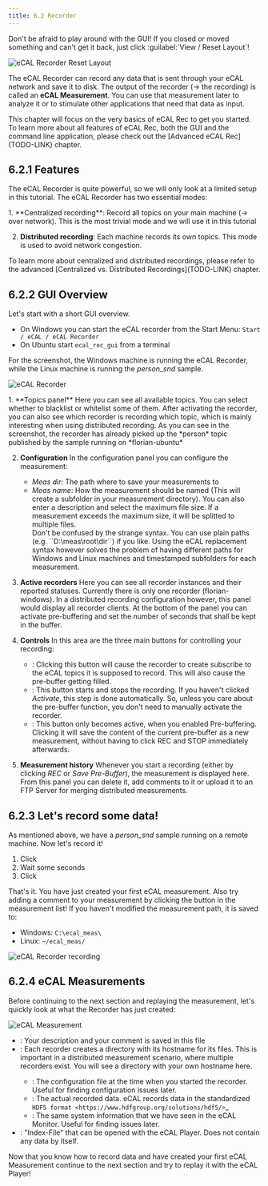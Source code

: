 ```yaml
---
title: 6.2 Recorder
---
```



<Aside type="tip">
Don't be afraid to play around with the GUI! If you closed or moved something and can't get it back, just click :guilabel:`View / Reset Layout`!

![eCAL Recorder Reset Layout](../../../../assets/recorder_reset_layout.png)
</Aside>

The eCAL Recorder can record any data that is sent through your eCAL network and save it to disk.
The output of the recorder (-> the recording) is called an **eCAL Measurement**.
You can use that measurement later to analyze it or to stimulate other applications that need that data as input.

<Aside title="See also">
This chapter will focus on the very basics of eCAL Rec to get you started.
To learn more about all features of eCAL Rec, both the GUI and the command line application, please check out the [Advanced eCAL Rec](TODO-LINK) chapter. 
</Aside>

## 6.2.1 Features

The eCAL Recorder is quite powerful, so we will only look at a limited setup in this tutorial.
The eCAL Recorder has two essential modes:

<Steps>
1. **Centralized recording**: Record all topics on your main machine (-> over network).
   This is the most trivial mode and we will use it in this tutorial

2. **Distributed recording**: Each machine records its own topics.
   This mode is used to avoid network congestion.
</Steps>

<Aside title="See also">
   To learn more about centralized and distributed recordings, please refer to the advanced [Centralized vs. Distributed Recordings](TODO-LINK) chapter.
</Aside>

## 6.2.2 GUI Overview

Let's start with a short GUI overview.

- On Windows you can start the eCAL recorder from the Start Menu: `Start / eCAL / eCAL Recorder` 
- On Ubuntu start `ecal_rec_gui` from a terminal

For the screenshot, the Windows machine is running the eCAL Recorder, while the Linux machine is running the *person_snd* sample.

![eCAL Recorder](../../../../assets/recorder_overview_annotated.svg)

<Steps>
   1. **Topics panel**
      Here you can see all available topics.
      You can select whether to blacklist or whitelist some of them.
      After activating the recorder, you can also see which recorder is recording which topic, which is mainly interesting when using distributed recording.
      As you can see in the screenshot, the recorder has already picked up the *person* topic published by the sample running on *florian-ubuntu*

   2. **Configuration**
      In the configuration panel you can configure the measurement:
      - *Meas dir*: The path where to save your measurements to
      - *Meas name*: How the measurement should be named (This will create a subfolder in your measurement directory).
      You can also enter a description and select the maximum file size.
      If a measurement exceeds the maximum size, it will be splitted to multiple files.
        <Aside>
        Don't be confused by the strange syntax. You can use plain paths (e.g. ``D:\meas\root\dir``) if you like.
        Using the eCAL replacement syntax however solves the problem of having different paths for Windows and Linux machines and timestamped subfolders for each measurement.
        </Aside>

   3. **Active recorders**
      Here you can see all recorder instances and their reported statuses.
      Currently there is only one recorder (florian-windows).
      In a distributed recording configuration however, this panel would display all recorder clients.
      At the bottom of the panel you can activate pre-buffering and set the number of seconds that shall be kept in the buffer.

   4. **Controls**
      In this area are the three main buttons for controlling your recording:
      - <Badge text="Activate" variant="success" size="medium" />: Clicking this button will cause the recorder to create subscribe to the eCAL topics it is supposed to record.
        This will also cause the pre-buffer getting filled.
      - <Badge text="Rec" variant="caution" size="medium" />: This button starts and stops the recording.
        If you haven't clicked *Activate*, this step is done automatically.
        So, unless you care about the pre-buffer function, you don't need to manually activate the recorder.
      - <Badge text="Save Pre-Buffer" variant="note" size="medium" />: This button only becomes active, when you enabled Pre-buffering.
        Clicking it will save the content of the current pre-buffer as a new measurement, without having to click REC and STOP immediately afterwards. 

   5. **Measurement history**
      Whenever you start a recording (either by clicking *REC* or *Save Pre-Buffer*), the measurement is displayed here.
      From this panel you can delete it, add comments to it or upload it to an FTP Server for merging distributed measurements.
</Steps>

## 6.2.3 Let's record some data!

As mentioned above, we have a *person_snd* sample running on a remote machine. Now let's record it!

1. Click <Badge text="Rec" variant="caution" size="medium" /> 
2. Wait some seconds
3. Click <Badge text="Stop" variant="caution" size="medium" />

That's it. You have just created your first eCAL measurement.
Also try adding a comment to your measurement by clicking the <Badge text="Comment..." variant="success" size="medium" /> button in the measurement list!
If you haven't modified the measurement path, it is saved to:

- Windows: `C:\ecal_meas\`
- Linux: `~/ecal_meas/`

![eCAL Recorder recording](../../../../assets/recorder_recording.png)

## 6.2.4 eCAL Measurements

Before continuing to the next section and replaying the measurement, let's quickly look at what the Recorder has just created:

![eCAL Measurement](../../../../assets/recorder_measurement_filesystem.png)

- <Badge text="doc/description.txt" variant="note" size="medium" />: Your description and your comment is saved in this file
- <Badge text="florian-windows" variant="caution" size="medium" />: Each recorder creates a directory with its hostname for its files. This is important in a distributed measurement scenario, where multiple recorders exist. You will see a directory with your own hostname here.
  - <Badge text="ecal.ini" variant="note" size="medium" />: The configuration file at the time when you started the recorder. Useful for finding configuration issues later.
  - <Badge text="florian-windows.hdf5" variant="note" size="medium" />: The actual recorded data. eCAL records data in the standardized `HDF5 format <https://www.hdfgroup.org/solutions/hdf5/>`_
  - <Badge text="system-information.txt" variant="note" size="medium" />: The same system information that we have seen in the eCAL Monitor. Useful for finding issues later.
- <Badge text="2020-08-06_02-12-12.596_measurement.ecalmeas" variant="note" size="medium" />: "Index-File" that can be opened with the eCAL Player. Does not contain any data by itself.

Now that you know how to record data and have created your first eCAL Measurement continue to the next section and try to replay it with the eCAL Player!
